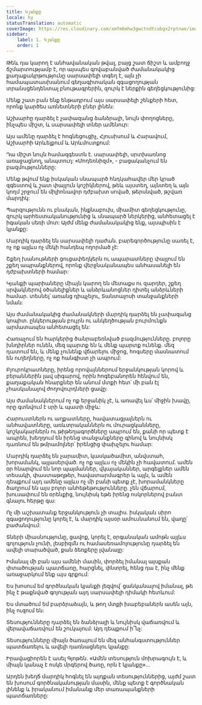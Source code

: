 ```yaml
---
title: Կյանքը
locale: hy
statusTranslation: automatic
coverImage: https://res.cloudinary.com/xmfm6mhw3gwctndtcubgx2rptnae/image/upload/v1741354419/small_cover_la_gran_rebelion_28716e29d2.webp
sidebar:
    label: 1. Կյանքը
    order: 1
---
```

Թեև դա կարող է անհավանական թվալ, բայց շատ ճիշտ և ամբողջ ճշմարտությամբ է, որ այսպես գովաբանված ժամանակակից քաղաքակրթությունը սարսափելի տգեղ է, այն չի համապատասխանում գեղագիտական զգացողության տրանսցենդենտալ բնութագրերին, զուրկ է ներքին գեղեցկությունից:

Մենք շատ բան ենք ենթադրում այս սարսափելի շենքերի հետ, որոնք կարծես առնետների բներ լինեն:

Աշխարհը դարձել է չափազանց ձանձրալի, նույն փողոցները, ինչպես միշտ, և սարսափելի տներ ամենուր:

Այս ամենը դարձել է հոգնեցուցիչ, Հյուսիսում և Հարավում, Աշխարհի Արևելքում և Արևմուտքում:

Դա միշտ նույն համազգեստն է. սարսափելի, սրտխառնոց առաջացնող, անպտուղ: «Մոդեռնիզմ», - բացականչում են բազմությունները:

Մենք թվում ենք իսկական սնապարծ հնդկահավեր մեր կրած զգեստով և շատ փայլուն կոշիկներով, թեև այստեղ, այնտեղ և այն կողմ շրջում են միլիոնավոր դժբախտ սոված, թերսնված, թշվառ մարդիկ:

Պարզությունն ու բնական, ինքնաբուխ, միամիտ գեղեցկությունը, զուրկ արհեստականությունից և սնապարծ ներկերից, անհետացել է իգական սեռի մոտ: Այժմ մենք ժամանակակից ենք, այսպիսին է կյանքը:

Մարդիկ դարձել են սարսափելի դաժան. բարեգործությունը սառել է, ոչ ոք այլևս ոչ մեկի հանդեպ ողորմած չէ:

Շքեղ խանութների ցուցափեղկերն ու ապարատները փայլում են շքեղ ապրանքներով, որոնք վերջնականապես անհասանելի են դժբախտների համար:

Կյանքի պարիաները միայն կարող են մետաքս ու զարդեր, շքեղ սրվակներով օծանելիքներ և անձրևանոցներ դիտել անձրևների համար. տեսնել՝ առանց դիպչելու, Տանտալոսի տանջանքների նման:

Այս ժամանակակից ժամանակների մարդիկ դարձել են չափազանց կոպիտ. ընկերության բույրն ու անկեղծության բուրմունքն արմատապես անհետացել են:

Հառաչում են հարկերից ծանրաբեռնված բազմությունները. բոլորը խնդիրներ ունեն, մեզ պարտք են և մենք պարտք ունենք. մեզ դատում են, և մենք չունենք վճարելու միջոց, հոգսերը մասնատում են ուղեղները, ոչ ոք հանգիստ չի ապրում:

Բյուրոկրատները, իրենց որովայններում երջանկության կորով և բերաններին լավ սիգարով, որին հոգեբանորեն հենվում են, քաղաքական հնարքներ են անում մտքի հետ՝ մի բան էլ չհասկանալով ժողովուրդների ցավը:

Այս ժամանակներում ոչ ոք երջանիկ չէ, և առավել ևս՝ միջին խավը, որը գտնվում է սրի և պատի միջև:

Հարուստներն ու աղքատները, հավատացյալներն ու անհավատները, առևտրականներն ու մուրացկանները, կոշկակարներն ու թիթեղագործները ապրում են, քանի որ պետք է ապրեն, խեղդում են իրենց տանջանքները գինով և նույնիսկ դառնում են թմրամոլներ՝ իրենցից փախչելու համար:

Մարդիկ դարձել են չարամիտ, կասկածամիտ, անվստահ, խորամանկ, այլասերված. ոչ ոք այլևս ոչ մեկին չի հավատում. ամեն օր հնարվում են նոր պայմաններ, վկայականներ, արգելքներ ամեն տեսակի, փաստաթղթեր, հավատարմագրեր և այլն, և ամեն դեպքում այդ ամենը այլևս ոչ մի բանի պետք չէ, խորամանկները ծաղրում են այս բոլոր անհեթեթությունները. չեն վճարում, խուսափում են օրենքից, նույնիսկ եթե իրենց ոսկորներով բանտ գնալու հերթը գա:

Ոչ մի աշխատանք երջանկություն չի տալիս. իսկական սիրո զգացողությունը կորել է, և մարդիկ այսօր ամուսնանում են, վաղը՝ բաժանվում:

Տների միասնությունը, ցավոք, կորել է, օրգանական ամոթն այլևս գոյություն չունի, լեսբիզմն ու համասեռամոլությունը դարձել են ավելի տարածված, քան ձեռքերը լվանալը:

Իմանալ մի բան այս ամենի մասին, փորձել իմանալ այսքան փտածության պատճառը, հարցնել, փնտրել, հենց դա է, ինչ մենք առաջարկում ենք այս գրքում:

Ես խոսում եմ գործնական կյանքի լեզվով՝ ցանկանալով իմանալ, թե ինչ է թաքնված գոյության այդ սարսափելի դիմակի հետևում:

Ես մտածում եմ բարձրաձայն, և թող մտքի խաբեբաներն ասեն այն, ինչ ուզում են:

Տեսությունները դարձել են ձանձրալի և նույնիսկ վաճառվում և վերավաճառվում են շուկայում: Այդ դեպքում ի՞նչ:

Տեսությունները միայն ծառայում են մեզ անհանգստություններ պատճառելու և ավելի դառնացնելու կյանքը:

Իրավացիորեն է ասել Գյոթեն. «Ամեն տեսություն մոխրագույն է, և միայն կանաչ է ոսկե մրգերով ծառը, որն է կյանքը»...

Արդեն խեղճ մարդիկ հոգնել են այդքան տեսություններից, այժմ շատ են խոսում գործնականության մասին, մենք պետք է գործնական լինենք և իրականում իմանանք մեր տառապանքների պատճառները:


